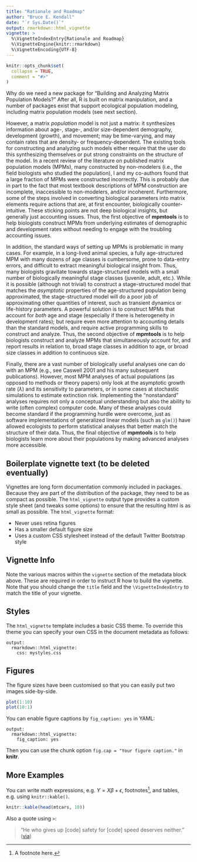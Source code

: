 ```yaml
---
title: "Rationale and Roadmap"
author: "Bruce E. Kendall"
date: "`r Sys.Date()`"
output: rmarkdown::html_vignette
vignette: >
  %\VignetteIndexEntry{Rationale and Roadmap}
  %\VignetteEngine{knitr::rmarkdown}
  %\VignetteEncoding{UTF-8}
---
```


```r
knitr::opts_chunk$set(
  collapse = TRUE,
  comment = "#>"
)
```

Why do we need a new package for "Building and Analyzing Matrix Population Models?" 
After all, R is built on matrix manipulation, and a number of packages exist that support ecological population modeling, including matrix population models (see next section).

However, a matrix *population* model is not just a matrix: it synthesizes information about age-, stage-, and/or size-dependent demography, development (growth), and movement; may be time-varying, and may contain rates that are density- or frequency-dependent. 
The existing tools for constructing and analyzing such models either require that the user do this synthesizing themselves or put strong constraints on the structure of the model. 
In a recent review of the literature on published matrix population models (MPMs), many constructed by non-modelers (i.e., the field biologists who studied the population), I and my co-authors found that a large fraction of MPMs were constructed incorrectly. 
This is probably due in part to the fact that most textbook descriptions of MPM construction are incomplete, inaccessible to non-modelers, and/or incoherent. 
Furthermore, some of the steps involved in converting biological parameters into matrix elements require actions that are, at first encounter, biologically counter-intuitive.
These sticking points are not deep biological insights, but generally just accounting issues.
Thus, the first objective of **mpmtools** is to help biologists construct MPMs from underlying estimates of demographic and development rates without needing to engage with the troubling accounting issues.

In addition, the standard ways of setting up MPMs is problematic in many cases.
For example, in a long-lived animal species, a fully age-structured MPM with many dozens of age classes is cumbersome, prone to data-entry errors, and difficult to extract meaningful biological insight from.
Thus, many biologists gravitate towards stage-structured models with a small number of biologically meaningful stage classes (juvenile, adult, etc.).
While it is possible (although not trivial) to construct a stage-structured model that matches the *asymptotic* properties of the age-structured population being approximated, the stage-structured model will do a poor job of approximating other quantities of interest, such as transient dynamics or life-history parameters.
A powerful solution is to construct MPMs that account for *both* age and stage (especially if there is heterogeneity in development rates); but require even more attention to accounting details than the standard models, and require active programming skills to construct and analyze.
Thus, the second objective of **mpmtools** is to help biologists construct and analyze MPMs that simultaneously account for, and report results in relation to, broad stage classes in addition to age, or broad size classes in addition to continuous size.

Finally, there are a vast number of biologically useful analyses one can do with an MPM (e.g., see Caswell 2001 and his many subsequent publications).
However, most MPM analyses of actual populations (as opposed to methods or theory papers) only look at the asymptotic growth rate ($\lambda$) and its sensitivity to parameters, or in some cases at stochastic simulations to estimate extinction risk.
Implementing the "nonstandard" analyses requires not only a conceptual understanding but also the ability to write (often complex) computer code.
Many of these analyses could become standard if the programming hurdle were overcome, just as software implementations of generalized linear models (such as `glm()`) have allowed ecologists to perform statistical analyses that better match the structure of their data.
Thus, the final objective of **mpmtools** is to help biologists learn more about their populations by making advanced analyses more accessible.

## Boilerplate vignette text (to be deleted eventually)
Vignettes are long form documentation commonly included in packages. Because they are part of the distribution of the package, they need to be as compact as possible. The `html_vignette` output type provides a custom style sheet (and tweaks some options) to ensure that the resulting html is as small as possible. The `html_vignette` format:

- Never uses retina figures
- Has a smaller default figure size
- Uses a custom CSS stylesheet instead of the default Twitter Bootstrap style

## Vignette Info

Note the various macros within the `vignette` section of the metadata block above. These are required in order to instruct R how to build the vignette. Note that you should change the `title` field and the `\VignetteIndexEntry` to match the title of your vignette.

## Styles

The `html_vignette` template includes a basic CSS theme. To override this theme you can specify your own CSS in the document metadata as follows:

    output: 
      rmarkdown::html_vignette:
        css: mystyles.css

## Figures

The figure sizes have been customised so that you can easily put two images side-by-side. 

```r
plot(1:10)
plot(10:1)
```

You can enable figure captions by `fig_caption: yes` in YAML:

    output:
      rmarkdown::html_vignette:
        fig_caption: yes

Then you can use the chunk option `fig.cap = "Your figure caption."` in **knitr**.

## More Examples

You can write math expressions, e.g. $Y = X\beta + \epsilon$, footnotes^[A footnote here.], and tables, e.g. using `knitr::kable()`.

```r
knitr::kable(head(mtcars, 10))
```

Also a quote using `>`:

> "He who gives up [code] safety for [code] speed deserves neither."
([via](https://twitter.com/hadleywickham/status/504368538874703872))
